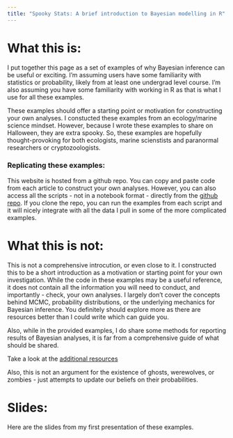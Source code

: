 ```yaml
---
title: "Spooky Stats: A brief introduction to Bayesian modelling in R"
---
```

 
# What this is:

I put together this page as a set of examples of why Bayesian inference can be useful or exciting. I'm assuming users have some familiarity with statistics or probability, likely from at least one undergrad level course. I'm also assuming you have some familiarity with working in R as that is what I use for all these examples.

These examples should offer a starting point or motivation for constructing your own analyses. I constucted these examples from an ecology/marine science mindset. However, because I wrote these examples to share on Halloween, they are extra spooky. So, these examples are hopefully thought-provoking for both ecologists, marine scienstists and paranormal researchers or cryptozoologists.

### Replicating these examples:

This website is hosted from a github repo. You can copy and paste code from each article to construct your own analyses. However, you can also access all the scripts - not in a notebook format - directly from the [github repo](#). If you clone the repo, you can run the examples from each script and it will nicely integrate with all the data I pull in some of the more complicated examples. 

# What this is not:

This is not a comprehensive introcution, or even close to it. I constructed this to be a short introduction as a motivation or starting point for your own investigation. While the code in these examples may be a useful reference, it does not contain all the information you will need to conduct, and importantly - check, your own analyses. I largely don't cover the concepts behind MCMC, probability distributions, or the underlying mechanics for Bayesian inference. You definitely should explore more as there are resources better than I could write which can guide you.\

Also, while in the provided examples, I do share some methods for reporting results of Bayesian analyses, it is far from a comprehensive guide of what should be shared.

Take a look at the [additional resources](./s01_additional_resources.qmd)

Also, this is not an argument for the existence of ghosts, werewolves, or zombies - just attempts to update our beliefs on their probabilities.


# Slides:
Here are the slides from my first presentation of these examples.
